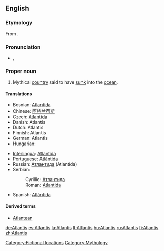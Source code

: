 ==English==

===Etymology===
From {{etyl|grc|en}} {{term|Ἀτλαντίς|tr=Atlantis|lang=grc|sc=polytonic}}.

===Pronunciation===
* {{IPA|/ətˈlæntəs/}}, {{SAMPA|/@t'l{nt@s/}}

===Proper noun===
{{en-proper noun}}

# Mythical [[country]] said to have [[sink|sunk]] into the [[ocean]].

====Translations====
{{trans-top|mythical country said to have sunk into the ocean}}
* Bosnian: [[Atlantida]] {{f}}
* Chinese: [[阿特兰蒂斯]]
* Czech: [[Atlantida]] {{f}}
* Danish: Atlantis
* Dutch: Atlantis
* Finnish: Atlantis
* German: Atlantis
* Hungarian: {{t-|hu|Atlantisz}}
{{trans-mid}}
* [[Interlingua]]: [[Atlantida]]
* Portuguese: [[Atlântida]] {{f}}
* Russian: [[Атлантида]] (Atlantída) {{f}}
* Serbian:
*: Cyrillic: [[Атлантида]] {{f}}
*: Roman: [[Atlantida]] {{f}}
* Spanish: [[Atlántida]] {{f}}
{{trans-bottom}}

====Derived terms====
* [[Atlantean]]

[[Category:Fictional locations]]
[[Category:Mythology]]

[[de:Atlantis]]
[[es:Atlantis]]
[[la:Atlantis]]
[[lt:Atlantis]]
[[hu:Atlantis]]
[[ru:Atlantis]]
[[fi:Atlantis]]
[[zh:Atlantis]]
